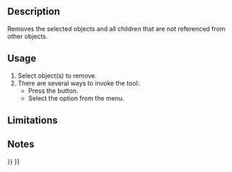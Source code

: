 <languages/>
<translate>

<!--T:7-->
{{Docnav
|[[OpenSCAD_ReplaceObject|Replace Object]]
|[[OpenSCAD_RefineShapeFeature|Refine Shape Feature]]
|[[OpenSCAD_Workbench|OpenSCAD]]
|IconL=OpenSCAD_ReplaceObject.svg
|IconR=OpenSCAD_RefineShapeFeature.svg
|IconC=Workbench_OpenSCAD.svg
}}

<!--T:1-->
{{GuiCommand
|Name=OpenSCAD RemoveSubtree‏‎
|MenuLocation=OpenSCAD → Remove Objects and their Children
|Workbenches=[[OpenSCAD_Workbench|OpenSCAD]]
}}

==Description== <!--T:11--> 

<!--T:2-->
Removes the selected objects and all children that are not referenced from other objects.

==Usage== <!--T:12--> 

<!--T:3-->
# Select object(s) to remove.
# There are several ways to invoke the tool:
#* Press the {{Button|[[Image:OpenSCAD_RemoveSubtree.svg|16px]] [[OpenSCAD_RemoveSubtree|Remove Objects and their children]]}} button.
#* Select the {{MenuCommand|OpenSCAD → [[Image:OpenSCAD_RemoveSubtree.svg|16px]] Remove Objects and their children}} option from the menu.

==Limitations== <!--T:4-->


==Notes== <!--T:5-->


<!--T:8-->
{{Docnav
|[[OpenSCAD_ReplaceObject|Replace Object]]
|[[OpenSCAD_RefineShapeFeature|Refine Shape Feature]]
|[[OpenSCAD_Workbench|OpenSCAD]]
|IconL=OpenSCAD_ReplaceObject.svg
|IconR=OpenSCAD_RefineShapeFeature.svg
|IconC=Workbench_OpenSCAD.svg
}}

</translate>
{{OpenSCAD_Tools_navi{{#translation:}}}}
{{Userdocnavi{{#translation:}}}}